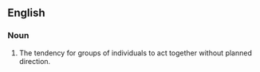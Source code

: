 ==English==

===Noun===
{{en-noun|pack mentalities}}

# The tendency for groups of individuals to act together without planned direction.